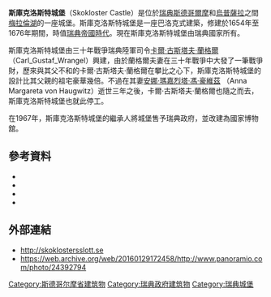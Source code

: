 {{Infobox Building
| image            = Skokloster castle (by Pudelek) 3.JPG
| caption          = 2015年时的城堡
| name             = 斯庫克洛斯特城堡<br>Skokloster Castle
|coordinates      = {{coord|59|42|11|N|17|37|17|E|display=inline}}
| location_town    = [[霍布市|霍布市]]
| location_country = [[瑞典|瑞典]]
| map_type         = Sweden
| start_date       =
| completion_date  =
| style            = [[巴洛克艺术|巴洛克艺术]]
| classification   = 
}}
'''斯庫克洛斯特城堡'''（Skokloster Castle）是位於[[瑞典|瑞典]][[斯德哥爾摩|斯德哥爾摩]]和[[烏普薩拉|烏普薩拉]]之間[[梅拉倫湖|梅拉倫湖]]的一座城堡。斯庫克洛斯特城堡是一座巴洛克式建築，修建於1654年至1676年期間，時值[[瑞典帝國|瑞典帝國時代]]。現在斯庫克洛斯特城堡由瑞典國家所有。

斯庫克洛斯特城堡由三十年戰爭瑞典陸軍司令[https://en.wikipedia.org/wiki/Carl_Gustaf_Wrangel 卡爾‧古斯塔夫‧蘭格爾] {{Wayback|url=https://en.wikipedia.org/wiki/Carl_Gustaf_Wrangel |date=20210223052727 }}（Carl_Gustaf_Wrangel）興建，由於蘭格爾夫妻在三十年戰爭中大發了一筆戰爭財，歷來與其父不和的卡爾‧古斯塔夫‧蘭格爾在攀比之心下，斯庫克洛斯特城堡的設計比其父親的祖宅豪華幾倍。不過在其妻[https://en.wikipedia.org/wiki/Anna_Margareta_von_Haugwitz 安娜‧瑪嘉烈塔‧馮‧豪維茲] {{Wayback|url=https://en.wikipedia.org/wiki/Anna_Margareta_von_Haugwitz |date=20210129051006 }}（Anna Margareta von Haugwitz）逝世三年之後，卡爾‧古斯塔夫‧蘭格爾也隨之而去，斯庫克洛斯特城堡也就此停工。

在1967年，斯庫克洛斯特城堡的繼承人將城堡售予瑞典政府，並改建為國家博物舘。

==參考資料==
* {{cite book |title=International Dictionary of Library Histories |url=https://archive.org/details/internationaldic0000unse_s0t4 |editor=David H. Stam |publisher=Fitzroy Dearborn |year= 2001 |ISBN=1579582443 |chapter=Skokloster Castle Library }}
* {{cite book |title=Skokloster. |editor=Erik Andrén |publisher=Nordisk rotogravyr |year= 1948 }}
* {{cite book |title=Skoklosters slott - en restaurering. |editor=Ove Hidemark |publisher=Skoklosters slott |year= 1972 }}
* {{cite book |title=Skokloster - Reflections of a Great Era. |editor=Bengt Kylsberg |publisher=Skoklosters slott |year= 1997 }}
==外部連結==
{{Commons|Skokloster}}
* http://skoklostersslott.se {{Wayback|url=http://skoklostersslott.se/ |date=20070928014141 }}
* https://web.archive.org/web/20160129172458/http://www.panoramio.com/photo/24392794
{{coord|59|42|11|N|17|37|17|E|region:SE_type:landmark_source:dewiki|display=title}}

[[Category:斯德哥尔摩省建筑物|Category:斯德哥尔摩省建筑物]]
[[Category:瑞典政府建筑物|Category:瑞典政府建筑物]]
[[Category:瑞典城堡|Category:瑞典城堡]]